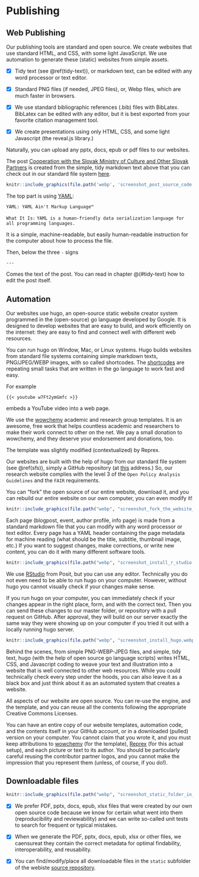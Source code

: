 # Publishing {#publishing}

## Web Publishing
Our publishing tools are standard and open source.  We create websites that use standard HTML, and CSS, with some light JavaScript. We use automation to generate these (static) websites from simple assets.

- [x] Tidy text (see \@ref(tidy-text)), or markdown text, can be edited with any word processor or text editor.

- [x] Standard PNG files (if needed, JPEG files), or, Webp files, which are much faster in browsers.

- [x] We use standard bibliographic references (.bib) files with BibLatex. BibLatex can be edited with any editor, but it is best exported from your favorite citation management tool.

- [x] We create presentations using only HTML, CSS, and some light Javascript (the reveal.js library.)

Naturally, you can upload any pptx, docs, epub or pdf files to our websites. 

The post [Cooperation with the Slovak Ministry of Culture and Other Slovak Partners](https://openmuse.dataobservatory.eu/post/2023-03-06_music-observatory-in-slovakia/) is created from the simple, tidy markdown text above that you can check out in our standard file system [here](https://raw.githubusercontent.com/dataobservatory-eu/openmuse.dataobservatory.eu/main/content/post/2023-03-06_music-observatory-in-slovakia/index.md).

```r
knitr::include_graphics(file.path('webp', 'screenshot_post_source_code.webp'))
```

 

The top part is using [YAML](https://yaml.org/):

`YAML: YAML Ain't Markup Language™`

`What It Is:`
`YAML is a human-friendly data serialization`
`language for all programming languages.`

It is a simple, machine-readable, but easily human-readable instruction for the computer about how to process the file.

Then, below the three `-` signs

`---`

Comes the text of the post. You can read in chapter @\ref(#tidy-text) how to edit the post itself.

## Automation

Our websites use hugo, an open-source static website creator system programmed in the (open-source) go language developed by Google.  It is designed to develop websites that are easy to build, and work efficiently on the internet: they are easy to find and connect well with different web resources. 

You can run hugo on Window, Mac, or Linux systems. Hugo builds websites from standard file systems containing simple markdown texts, PNG/JPEG/WEBP images, with so called shortcodes.  The [shortcodes](https://wowchemy.com/docs/content/writing-markdown-latex/) are repeating small tasks that are written in the go language to work fast and easy.  

For example 

`{{< youtube w7Ft2ymGmfc >}}`

embeds a YouTube video into a web page.

We use the [wowchemy](https://wowchemy.com/templates/) academic and research group templates.  It is an awesome, free work that helps countless academic and researchers to make their work connect to other on the net.  We pay a small donation to wowchemy, and they deserve your endorsement and donations, too.

The template was slightly modified (contextualized) by Reprex. 


::: {.rmdnote data-latex="{note}"}

Our websites are built with the help of hugo from our standard file system (see \@ref(sfs)), simply a GitHub repository (at [this](https://github.com/dataobservatory-eu/openmuse.dataobservatory.eu) address.)  So, our research website complies with the level 3 of the `Open Policy Analysis Guidelines` and the `FAIR` requirements. 

:::

You can “fork” the open source of our entire website, download it, and you can rebuild our entire website on our own computer, you can even modify it! 

```r
knitr::include_graphics(file.path("webp", "screenshot_fork_the_website_source.webp"))
```

Each page (blogpost, event, author profile, info page) is made from a standard markdown file that you can modify with any word processor or text editor.  Every page has a YAML header containing the page metadata for machine reading (what should be the title, subtitle, thumbnail image, etc.)  If you want to suggest changes, make corrections, or write new content, you can do it with many different software tools.  

```r
knitr::include_graphics(file.path("webp", "screenshot_install_r_studio.webp"))
```


We use [RStudio](https://posit.co/download/rstudio-desktop/) from Posit, but you can use any editor. Technically you do not even need to be able to run hugo on your computer. However, without hugo you cannot visually check if your changes make sense.  



If you run hugo on your computer, you can immediately check if your changes appear in the right place, form, and with the correct text.  Then you can send these changes to our master folder, or repository with a pull request on GitHub. After approval, they will build on our server exactly the same way they were showing up on your computer if you tried it out with a locally running hugo server. 

```r
knitr::include_graphics(file.path("webp", "screenshot_install_hugo.webp"))
```


Behind the scenes, from simple PNG-WEBP-JPEG files, and simple, tidy text, hugo (with the help of open source go language scripts) writes HTML, CSS, and Javascript coding to weave your text and illustration into a website that is well connected to other web resources.  While you could technically check every step under the hoods, you can also leave it as a black box and just think about it as an automated system that creates a website.

All aspects of our website are open source.  You can re-use the engine, and the template, and you can reuse all the contents following the appropriate Creative Commons Licenses.


::: {.rmdnote data-latex="{note}"}

You can have an entire copy of our website templates, automation code, and the contents itself in your GitHub account, or in a downloaded (pulled) version on your computer.  You cannot claim that you wrote it, and you must keep attributions to [wowchemy](https://wowchemy.com/) (for the template), [Reprex](https://reprex.nl/) (for this actual setup), and each picture or text to its author.  You should be particularly careful reusing the contributor partner logos, and you cannot make the impression that you represent them (unless, of course, if you do!).

:::





## Downloadable files

```r
knitr::include_graphics(file.path("webp", "screenshot_static_folder_in_sfs.webp"))
```


- [x] We prefer PDF, pptx, docs, epub, xlsx files that were created by our own open source code because we know for certain what went into them (reproducibility and reviewability) and we can write so-called unit tests to search for frequent or typical mistakes. 

- [x] When we generate the PDF, pptx, docs, epub, xlsx or other files, we caensureat they contain the correct metadata for optimal findability, interoperability, and reusability.

- [x] You can find/modify/place all downloadable files in the `static` subfolder of the webiste [source repository](https://github.com/dataobservatory-eu/openmuse.dataobservatory.eu).

